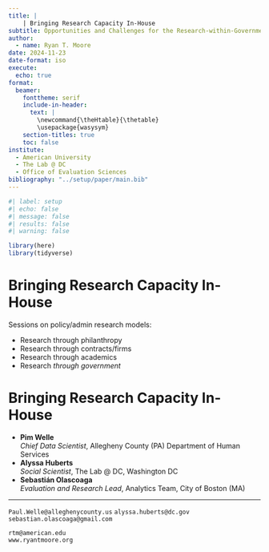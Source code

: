 ```yaml
---
title: | 
    | Bringing Research Capacity In-House
subtitle: Opportunities and Challenges for the Research-within-Government Model
author: 
  - name: Ryan T. Moore
date: 2024-11-23
date-format: iso
execute: 
  echo: true
format: 
  beamer:
    fonttheme: serif
    include-in-header: 
      text: | 
        \newcommand{\theHtable}{\thetable}
        \usepackage{wasysym}
    section-titles: true
    toc: false
institute: 
  - American University
  - The Lab @ DC
  - Office of Evaluation Sciences
bibliography: "../setup/paper/main.bib"
---
```


```r
#| label: setup
#| echo: false
#| message: false
#| results: false
#| warning: false

library(here)
library(tidyverse)
```

# Bringing Research Capacity In-House

\Large

\begin{center}
Context
\end{center}

\pause
Sessions on policy/admin research models:

- Research through philanthropy
- Research through contracts/firms
- Research through academics  \pause
- Research _through government_

# Bringing Research Capacity In-House

\LARGE

- **Pim Welle**  
_Chief Data Scientist_, Allegheny County (PA) Department of Human Services
- **Alyssa Huberts**  
_Social Scientist_, The Lab @ DC, Washington DC
- **Sebastián Olascoaga**  
_Evaluation and Research Lead_, Analytics Team, City of Boston (MA)

<!-- ![](figs/997_simTEs.pdf){fig-align="center"} -->

<!-- \includegraphics[width=2in]{figs/997_repPerryBalQQarrestsAll.pdf} -->



***

\huge

\begin{center}
Thanks! 
\end{center}

\vspace{5mm}

\large

\center 
`Paul.Welle@alleghenycounty.us`
`alyssa.huberts@dc.gov`
`sebastian.olascoaga@gmail.com`

\vspace{1cm}

`rtm@american.edu`  
`www.ryantmoore.org`  

\quad

